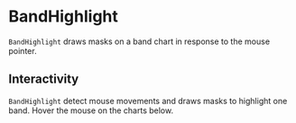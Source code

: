 
# BandHighlight

<Meta title="Addons/Band/BandHighlight" />

`BandHighlight` draws masks on a band chart in response to the mouse pointer.

<ArgsTable of={BandHighlight} />

## Interactivity

`BandHighlight` detect mouse movements and draws masks to highlight one band. Hover the mouse on the charts below.

<Canvas>
    <Story name="vertical">
        <Chart
            id={'vertical'}
            size={[400, 240]}
            padding={[60, 60, 60, 60]}
            style={{ display: 'inline-block' }}
        >
            <Bar {...commonBarProps}>
                <Bars />
                <Axis variant={'left'} label={'Values (a.u.)'} />
                <Axis variant={'bottom'} />
                <BandHighlight style={{ fill: '#777777', opacity: 0.3 }} />
            </Bar>
        </Chart>
    </Story>
    <Story name="horizontal">
        <Chart
            id={'horizontal'}
            size={[400, 240]}
            padding={[60, 60, 60, 60]}
            style={{ display: 'inline-block' }}
        >
            <Bar {...commonBarProps} horizontal={true}>
                <Bars />
                <Axis variant={'left'} />
                <Axis variant={'top'} label={'Values (a.u.)'} />
                <BandHighlight style={{ fill: '#777777', opacity: 0.3 }} />
            </Bar>
        </Chart>
    </Story>
</Canvas>
